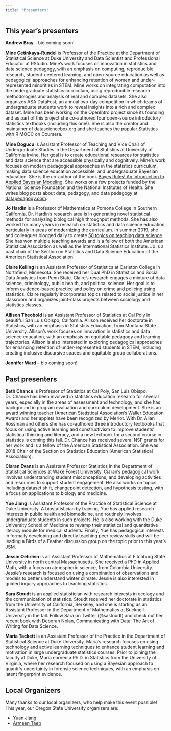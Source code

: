 ```yaml
---
title: "Presenters"
---
```


## This year's presenters

**Andrew Bray** -- bio coming soon!

**Mine Çetinkaya-Rundel** is Professor of the Practice at the Department of Statistical Science at Duke University and Data Scientist and Professional Educator at RStudio.
Mine's work focuses on innovation in statistics and data science pedagogy, with an emphasis on computing, reproducible research, student-centered learning, and open-source education as well as pedagogical approaches for enhancing retention of women and under-represented minorities in STEM.
Mine works on integrating computation into the undergraduate statistics curriculum, using reproducible research methodologies and analysis of real and complex datasets.
She also organizes ASA DataFest, an annual two-day competition in which teams of undergraduate students work to reveal insights into a rich and complex dataset.
Mine has been working on the OpenIntro project since its founding and as part of this project she co-authored four open-source introductory statistics textbooks (including this one!).
She is also the creator and maintainer of datasciencebox.org and she teaches the popular Statistics with R MOOC on Coursera.

**Mine Dogucu** is Assistant Professor of Teaching and Vice Chair of Undergraduate Studies in the Department of Statistics at University of California Irvine.
Her goal is to create educational resources for statistics and data science that are accessible physically and cognitively.
Mine's work focuses on modern pedagogical approaches in the statistics curriculum, making data science education accessible, and undergraduate Bayesian education.
She is the co-author of the book [Bayes Rules! An Introduction to Applied Bayesian Modeling](https://www.bayesrulesbook.com/).
She works on a few projects funded by the National Science Foundation and the National Institutes of Health.
She writes blog posts about data, pedagogy, and data pedagogy at [datapedagogy.com](https://www.datapedagogy.com/).

**Jo Hardin** is a Professor of Mathematics at Pomona College in Southern California.
Dr. Hardin's research area is in generating novel statistical methods for analyzing biological high throughput methods.
She has also worked for many years in research on statistics and data science education, particularly in areas of modernizing the curriculum.
In summer 2019, she and colleagues blogged daily to create [50 topics on teaching data science](https://teachdatascience.com/).
She has won multiple teaching awards and is a fellow of both the American Statistical Association as well as the International Statistics Institute.
Jo is a past chair of the Section on Statistics and Data Science Education of the American Statistical Association.

**Claire Kelling** is an Assistant Professor of Statistics at Carleton College in Northfield, Minnesota.
She received her Dual PhD in Statistics and Social Data Analytics from Penn State.
Claire's research engages a mixture of data science, criminology, public health, and political science.
Her goal is to inform evidence-based practice and policy on crime and policing using statistics.
Claire regularly incorporates topics related to social justice in her classroom and organizes joint-class projects between sociology and statistics classes.

**Allison Theobold** is an Assistant Professor of Statistics at Cal Poly in beautiful San Luis Obispo, California.
Allison received her doctorate in Statistics, with an emphasis in Statistics Education, from Montana State University.
Allison's work focuses on innovation in statistics and data science education, with an emphasis on equitable pedagogy and learning trajectories.
Allison is also interested in exploring pedagogical approaches for enhancing retention of under-represented students in STEM, including creating inclusive discursive spaces and equitable group collaborations.

**Jennifer Ward** -- bio coming soon!

## Past presenters

**Beth Chance** is Professor of Statistics at Cal Poly, San Luis Obispo.
Dr. Chance has been involved in statistics education research for several years, especially in the areas of assessment and technology, and she has background in program evaluation and curriculum development.
She is an award winning teacher (American Statistical Association's Waller Education Award) and her applets have been recognized by Merlot.
With Dr. Allan Rossman and others she has co-authored three introductory textbooks that focus on using active learning and constructivism to improve students' statistical thinking and literacy, and a new textbook for a second course in statistics is coming this fall.
Dr. Chance has received several NSF grants for her work and is a fellow of the American Statistical Association.
She was 2018 Chair of the Section on Statistics Education (American Statistical Association).

**Ciaran Evans** is an Assistant Professor Statistics in the Department of Statistical Sciences at Wake Forest University.
Ciaran's pedagogical work involves understanding student misconceptions, and developing activities and resources to support student engagement.
He also works on topics including dataset shift, changepoint detection, and hypothesis testing, with a focus on applications to biology and medicine.

**Yue Jiang** is Assistant Professor of the Practice of Statistical Science at Duke University.
A biostatistician by training, Yue has applied research interests in public health and biomedicine, and routinely involves undergraduate students in such projects.
He is also working with the Duke University School of Medicine to revamp their statistical and quantitative literacy module for medical students.
Finally, Yue has pedagogical interests in formally developing and directly teaching peer review skills and will be leading a Birds of a Feather discussion group on the topic prior to this year's JSM.

**Jessie Oehrlein** is an Assistant Professor of Mathematics at Fitchburg State University in north central Massachusetts.
She received a PhD in Applied Math, with a focus on atmospheric science, from Columbia University.
Jessie's research is focused on using a combination of observations and models to better understand winter climate.
Jessie is also interested in guided inquiry approaches to teaching statistics.

**Sara Stoudt** is an applied statistician with research interests in ecology and the communication of statistics.
Stoudt received her doctorate in statistics from the University of California, Berkeley, and she is starting as an Assistant Professor in the Department of Mathematics at Bucknell University in the fall.
Follow Sara on Twitter (@sastoudt) and check out her recent book with Deborah Nolan, Communicating with Data: The Art of Writing for Data Science.

**Maria Tackett** is an Assistant Professor of the Practice in the Department of Statistical Science at Duke University.
Maria's research focuses on using technology and active learning techniques to enhance student learning and motivation in large undergraduate statistics courses.
Prior to joining the faculty at Duke, Maria earned a Ph.D. in Statistics from the University of Virginia, where her research focused on using a Bayesian approach to quantify uncertainty in forensic science techniques, with an emphasis on latent fingerprint evidence.

## Local Organizers

Many thanks to our local organizers, who help make this event possible! This year, our Oregon State University organizers are:

- [Yuan Jiang](https://stat.oregonstate.edu/directory/yuan-jiang)
- [Armeen Taeb](https://stat.uw.edu/about-us/people/armeen-taeb-0)


